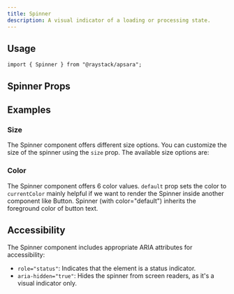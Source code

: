 ```yaml
---
title: Spinner
description: A visual indicator of a loading or processing state.
---
```



<Demo data={playground} />

## Usage

```tsx
import { Spinner } from "@raystack/apsara";
```

## Spinner Props

<auto-type-table path="./props.ts" name="SpinnerProps" />

## Examples

### Size

The Spinner component offers different size options. You can customize the size of the spinner using the `size` prop. The available size options are:

<Demo data={sizeDemo} />

### Color

The Spinner component offers 6 color values. `default` prop sets the color to `currentColor` mainly helpful if we want to render the Spinner inside another component like Button. Spinner (with color="default") inherits the foreground color of button text.

<Demo data={colorDemo} />

## Accessibility

The Spinner component includes appropriate ARIA attributes for accessibility:

- `role="status"`: Indicates that the element is a status indicator.
- `aria-hidden="true"`: Hides the spinner from screen readers, as it's a visual indicator only.

